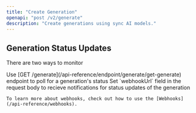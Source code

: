 ```yaml
---
title: "Create Generation"
openapi: "post /v2/generate"
description: "Create generations using sync AI models."
---
```


## Generation Status Updates

There are two ways to monitor 

<AccordionGroup>
  <Accordion title="Polling for completion">
    Use [GET /generate](/api-reference/endpoint/generate/get-generate) endpoint to poll for a generation's status
  </Accordion>
  <Accordion title="Using webhooks">
    Set `webhookUrl` field in the request body to recieve notifications for status updates of the generation

    To learn more about webhooks, check out how to use the [Webhooks](/api-reference/webhooks).
  </Accordion>
</AccordionGroup>

